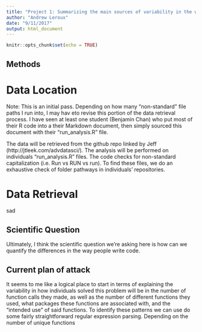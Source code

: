 ```yaml
---
title: "Project 1: Summarizing the main sources of variability in the way people solve their data cleaning final project"
author: "Andrew Leroux"
date: "9/11/2017"
output: html_document
---
```


```r
knitr::opts_chunk$set(echo = TRUE)
```

## Methods

# Data Location

Note: This is an initial pass. Depending on how many "non-standard" file paths I run into, I may hav eto revise this portion 
of the data retrieval process. 
I have seen at least one student (Benjamin Chan) who put most of their R code into a their Markdown document, then simply 
sourced this document with their "run_analysis.R" file.


The data will be retrieved from the github repo linked by Jeff (http://jtleek.com/advdatasci/).
The analysis will be performed on individuals "run_analysis.R" files. 
The code checks for non-standard capitalization (i.e. Run vs RUN vs run). 
To find these files, we do an exhaustive check of folder pathways in individuals' repositories. 

# Data Retrieval 

sad 


## Scientific Question

Ultimately, I think the scientific question we're asking here is how can we quantify the differences in the way 
people write code.

## Current plan of attack

It seems to me like a logical place to start in terms of explaining the variability in how individuals solved this 
problem will be in the number of function calls they made, as well as the number of different functions they used, 
what packages these functions are associated with, and the "intended use" of said functions. 
To identify these patterns we can use do some fairly straightforward regular expression parsing. 
Depending on the number of unique functions 